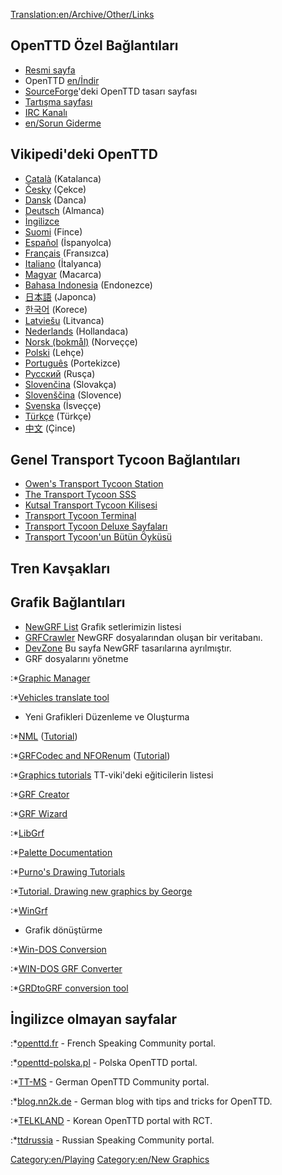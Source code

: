 [[Translation:en/Archive/Other/Links]]
{{tr/İçindekiler}}

==OpenTTD Özel Bağlantıları==
*[http://www.openttd.org Resmi sayfa]
* OpenTTD [[en/İndir]] 
*[http://sourceforge.net/projects/openttd SourceForge]'deki OpenTTD tasarı sayfası
*[http://www.tt-forums.net/viewforum.php?f=55 Tartışma sayfası]
*[irc://irc.oftc.net/openttd IRC Kanalı]
*[[en/Sorun Giderme]]

==Vikipedi'deki OpenTTD==
*[http://ca.wikipedia.org/wiki/OpenTTD Català] (Katalanca)
*[http://cs.wikipedia.org/wiki/OpenTTD Česky] (Çekce)
*[http://da.wikipedia.org/wiki/OpenTTD Dansk] (Danca)
*[http://de.wikipedia.org/wiki/OpenTTD Deutsch] (Almanca)
*[http://en.wikipedia.org/wiki/OpenTTD İngilizce]
*[http://fi.wikipedia.org/wiki/OpenTTD Suomi] (Fince)
*[http://es.wikipedia.org/wiki/OpenTTD Español] (İspanyolca)
*[http://fr.wikipedia.org/wiki/OpenTTD Français] (Fransızca)
*[http://it.wikipedia.org/wiki/Transport_Tycoon Italiano] (İtalyanca)
*[http://hu.wikipedia.org/wiki/OpenTTD Magyar] (Macarca)
*[http://id.wikipedia.org/wiki/OpenTTD Bahasa Indonesia] (Endonezce)
*[http://ja.wikipedia.org/wiki/OpenTTD 日本語] (Japonca)
*[http://ko.wikipedia.org/wiki/OpenTTD 한국어] (Korece)
*[http://lv.wikipedia.org/wiki/OpenTTD Latviešu] (Litvanca)
*[http://nl.wikipedia.org/wiki/OpenTTD Nederlands] (Hollandaca)
*[http://no.wikipedia.org/wiki/OpenTTD Norsk (bokmål)] (Norveççe)
*[http://pl.wikipedia.org/wiki/OpenTTD Polski] (Lehçe)
*[http://pt.wikipedia.org/wiki/OpenTTD Português] (Portekizce)
*[http://ru.wikipedia.org/wiki/OpenTTD Русский] (Rusça)
*[http://sk.wikipedia.org/wiki/OpenTTD Slovenčina] (Slovakça)
*[http://sl.wikipedia.org/wiki/OpenTTD Slovenščina] (Slovence)
*[http://sv.wikipedia.org/wiki/OpenTTD Svenska] (İsveççe)
*[http://tr.wikipedia.org/wiki/OpenTTD Türkçe] (Türkçe)
*[http://zh.wikipedia.org/wiki/OpenTTD 中文] (Çince)

==Genel Transport Tycoon Bağlantıları==
*[http://www.transporttycoon.net/ Owen's Transport Tycoon Station]
*[http://i-want-a-website.com/about-tt/ The Transport Tycoon SSS]
*[http://www.nylon.net/ttd/index.html Kutsal Transport Tycoon Kilisesi]
*[http://www.tt-terminal.co.uk Transport Tycoon Terminal]
*[http://www.tycoongames.net/ttdpages.html Transport Tycoon Deluxe Sayfaları]
*[http://www.squidoo.com/history-of-transport-tycoon/ Transport Tycoon'un Bütün Öyküsü]

== Tren Kavşakları ==
{{en/Links/Train Junctions}}

==Grafik Bağlantıları==
* [[en/Community/NewGRF List|NewGRF List]] Grafik setlerimizin listesi
* [http://grfcrawler.tt-forums.net/ GRFCrawler] NewGRF dosyalarından oluşan bir veritabanı.
* [http://dev.openttdcoop.org/ DevZone] Bu sayfa NewGRF tasarılarına ayrılmıştır.
*GRF dosyalarını yönetme
:*[http://ttdpatch.de.vu Graphic Manager]
:*[http://www.antp.be/ttd/ Vehicles translate tool]

*Yeni Grafikleri Düzenleme ve Oluşturma
:*[http://dev.openttdcoop.org/projects/nml NML] ([http://www.tt-wiki.net/wiki/NMLTutorial Tutorial])
:*[http://dev.openttdcoop.org/projects/grfcodec/ GRFCodec and NFORenum] ([http://www.tt-wiki.net/wiki/NFOTutorial Tutorial])
:*[http://www.tt-wiki.net/wiki/GraphicsTutorial Graphics tutorials] TT-viki'deki eğiticilerin listesi
:*[http://www.tt-forums.net/viewtopic.php?t=6326 GRF Creator]
:*[http://www.andreszsogon.com/grf-wizard/ GRF Wizard]
:*[http://www.tt-forums.net/viewtopic.php?t=4968 LibGrf]
:*[http://newgrf-specs.tt-wiki.net/wiki/PalettesAndCoordinates#Palettes Palette Documentation]
:*[http://users.tt-forums.net/purno/PDT/ Purno's Drawing Tutorials]
:*[http://www.tt-wiki.net/wiki/DrawingSprites Tutorial. Drawing new graphics by George]
:*[http://ade.se/projects/wingrf/wingrf.zip WinGrf]

*Grafik dönüştürme
:*[http://www.tt-forums.net/viewtopic.php?t=4447 Win-DOS Conversion]
:*[http://www.tt-forums.net/viewtopic.php?p=236890#236890 WIN-DOS GRF Converter]
:*[http://www.tt-forums.net/viewtopic.php?t=5226 GRDtoGRF conversion tool]

==İngilizce olmayan sayfalar==
:*[http://www.openttd.fr openttd.fr] - French Speaking Community portal.
:*[http://www.openttd-polska.pl openttd-polska.pl] - Polska OpenTTD portal.
:*[http://www.tt-ms.de TT-MS] - German OpenTTD Community portal.
:*[http://www.blog.nn2k.de/spieletipps/openttd/ blog.nn2k.de] - German blog with tips and tricks for OpenTTD.
:*[http://www.korct.com TELKLAND] - Korean OpenTTD portal with RCT.
:*[http://forums.ttdrussia.net ttdrussia] - Russian Speaking Community portal.

[[Category:en/Playing]]
[[Category:en/New Graphics]]